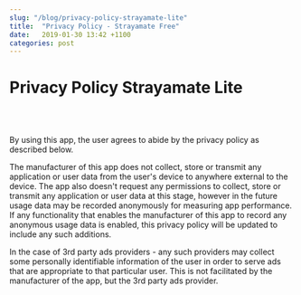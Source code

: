 ```yaml
---
slug: "/blog/privacy-policy-strayamate-lite"
title:  "Privacy Policy - Strayamate Free"
date:   2019-01-30 13:42 +1100
categories: post
---
```


<div className="blog">

# Privacy Policy Strayamate Lite

<br/>
<br/>

By using  this app, the user agrees to abide by the privacy policy as described below.

The manufacturer of this app does not collect, store or transmit any application or user data from the user's device to anywhere external to the device. The app also doesn't request any permissions to collect, store or transmit any application or user data at this stage, however in the future usage data may be recorded anonymously for measuring app performance. If any functionality that enables the manufacturer of this app to record any anonymous usage data is enabled, this privacy policy will be updated to include any such additions.

In the case of 3rd party ads providers - any such providers may collect some personally identifiable information of the user in order to serve ads that are appropriate to that particular user. This is not facilitated by the manufacturer of the app, but the 3rd party ads provider.

</div>